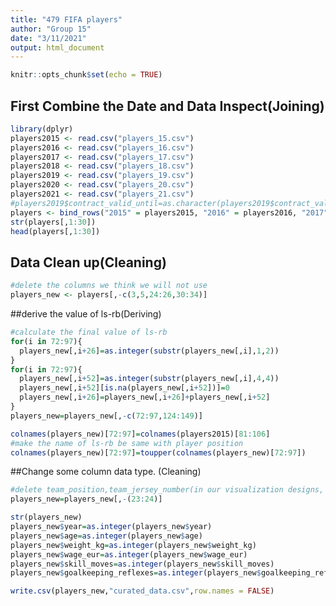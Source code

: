 ---
title: "479 FIFA players"
author: "Group 15"
date: "3/11/2021"
output: html_document
---

```{r setup, include=FALSE}
knitr::opts_chunk$set(echo = TRUE)
```

## First Combine the Date and Data Inspect(Joining) 
```{r}
library(dplyr)
players2015 <- read.csv("players_15.csv")
players2016 <- read.csv("players_16.csv")
players2017 <- read.csv("players_17.csv")
players2018 <- read.csv("players_18.csv")
players2019 <- read.csv("players_19.csv")
players2020 <- read.csv("players_20.csv")
players2021 <- read.csv("players_21.csv")
#players2019$contract_valid_until=as.character(players2019$contract_valid_until)
players <- bind_rows("2015" = players2015, "2016" = players2016, "2017" = players2017, "2018" = players2018, "2019" = players2019, "2020" = players2020, "2021" = players2021, .id = "year")
str(players[,1:30])
head(players[,1:30])
```

## Data Clean up(Cleaning)
```{r}
#delete the columns we think we will not use
players_new <- players[,-c(3,5,24:26,30:34)]
```

##derive the value of ls-rb(Deriving)
```{r}
#calculate the final value of ls-rb
for(i in 72:97){
  players_new[,i+26]=as.integer(substr(players_new[,i],1,2))
}
for(i in 72:97){
  players_new[,i+52]=as.integer(substr(players_new[,i],4,4))
  players_new[,i+52][is.na(players_new[,i+52])]=0
  players_new[,i+26]=players_new[,i+26]+players_new[,i+52]
}
players_new=players_new[,-c(72:97,124:149)]

colnames(players_new)[72:97]=colnames(players2015)[81:106]
#make the name of ls-rb be same with player position
colnames(players_new)[72:97]=toupper(colnames(players_new)[72:97])
```

##Change some column data type. (Cleaning)
```{r}
#delete team_position,team_jersey_number(in our visualization designs, we find them useless)
players_new=players_new[,-(23:24)]

str(players_new)
players_new$year=as.integer(players_new$year)
players_new$age=as.integer(players_new$age)
players_new$weight_kg=as.integer(players_new$weight_kg)
players_new$wage_eur=as.integer(players_new$wage_eur)
players_new$skill_moves=as.integer(players_new$skill_moves)
players_new$goalkeeping_reflexes=as.integer(players_new$goalkeeping_reflexes)
```

```{r}
write.csv(players_new,"curated_data.csv",row.names = FALSE)
```